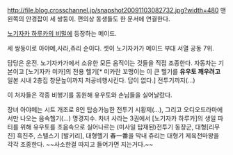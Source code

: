 http://file.blog.crosschannel.jp/snapshot20091103082732.jpg?width=480
맨 왼쪽의 안경잡이 세 쌍둥이. 편의상 동생들도 한 문서에 연결한다.

[[노기자카 하루카의 비밀]]에 등장하는 메이드. 

세 쌍둥이로 아야메,사라,쥬리 순이다. 셋이 노기자카가 메이드 부대 서열 공동 7위.

담당은 운전. 노기자카가에서 소유한 모든 움직이는 것들을 직접 조종한다. 자동차는 기본이고 [노기자카 미카]의 전용 헬기[* 미카란 꼬맹이는 이 큰 헬기를 '''유우토 깨우려고''' 일본 시내 2층집 창문높이까지 저공비행시킨다. 답이 없다.] 전투기까지(...)

이 처자들은 각종 비행기를 동원해 유우토와 손님들을 실어날랐다.

장녀 아야메는 시트 개조로 8인 탑승가능한 전투기 시황제(...), 그리고 오디오드라마에서만 나오는 음속헬기(...) 명경지수.
차녀 사라는 3권에서 [노기자카 하루카]의 생일 파티를 위해 유우토를 초음속으로 실어나르는 (미사일 탑재된)전투기 동장군, 대형[리무진] 흑진주, 스텔스기 [발키리], 대형헬기 春一番을
막내 쥬리는 대형기 제육천마왕을 각각 조종한다. ~~사소한걸 따지고 들어가면 지는거다.~~
